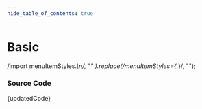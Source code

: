 ```yaml
---
hide_table_of_contents: true
---
```



# Basic

  /import menuItemStyles.*\n/,
  ""
).replace(/menuItemStyles={.*}/, "");

<BrowserWindow url="/horizontal-menu/menu/basic">
  <Provider>
    <Basic />
  </Provider>
</BrowserWindow>

### Source Code

<TsToJsCodeSnippet>{updatedCode}</TsToJsCodeSnippet>
